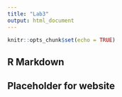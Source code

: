 ```yaml
---
title: "Lab3"
output: html_document
---
```


```r
knitr::opts_chunk$set(echo = TRUE)
```

## R Markdown

## Placeholder for website